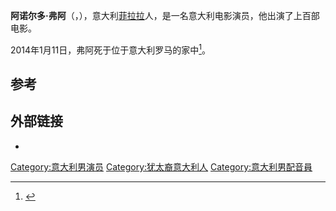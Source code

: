 {{單一來源|time=2014-2-12}}
{{Infobox person
| name = Arnoldo Foà
| honorific_suffix = [[Order_of_Merit_of_the_Italian_Republic|Order of Merit of the Italian Republic]]
| image = Arnoldo Foà in the 1950's.jpg
| caption = 1950年的阿诺尔多·弗阿
| birth_date = {{Birth date|1916|01|24|df=yes}}
| birth_place = 意大利[[菲拉拉|菲拉拉]]
| death_date = {{Death date and age|2014|1|11|1916|01|24|df=yes}}
| death_place = 意大利[[罗马|罗马]]
| birth_name = Arnoldo Eugenio Foà
| occupation = 演员、电影导演
| years_active = 1935-2000
}}
'''阿诺尔多·弗阿'''（{{lang-it|Arnoldo Foà}}，{{bd|1916年|1月24日|2014年|1月11日|catIdx=Foà}}），意大利[[菲拉拉|菲拉拉]]人，是一名意大利电影演员，他出演了上百部电影。

2014年1月11日，弗阿死于位于意大利罗马的家中<ref name="death">{{cite web|url=http://www.lastampa.it/2014/01/11/cultura/morto-a-roma-arnoldo-fo-5dn44AqxSnLsxZYcLXCZAK/pagina.html|title=È morto a Roma Arnoldo Foà|accessdate=11 January 2014|work=lastampa|archive-date=2015-09-29|archive-url=https://web.archive.org/web/20150929125445/http://www.lastampa.it/2014/01/11/cultura/morto-a-roma-arnoldo-fo-5dn44AqxSnLsxZYcLXCZAK/pagina.html|dead-url=no}}</ref>。

==参考==
{{reflist}}

==外部链接==
{{commonscat-inline}}
*{{IMDb name|0289450|Arnoldo Foà}}
{{Authority control}}
{{DEFAULTSORT:Foà, Arnoldo}}
[[Category:意大利男演员|Category:意大利男演员]]
[[Category:犹太裔意大利人|Category:犹太裔意大利人]]
[[Category:意大利男配音員|Category:意大利男配音員]]